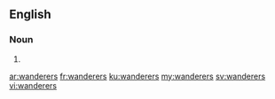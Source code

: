 ==English==

===Noun===
{{head|en|plural}}

# {{plural of|wanderer|lang=en|nocat=1}}

[[ar:wanderers]]
[[fr:wanderers]]
[[ku:wanderers]]
[[my:wanderers]]
[[sv:wanderers]]
[[vi:wanderers]]
